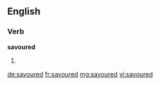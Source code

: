 ==English==

===Verb===
'''savoured'''

# {{past of|[[savour]]}}

[[de:savoured]]
[[fr:savoured]]
[[mg:savoured]]
[[vi:savoured]]